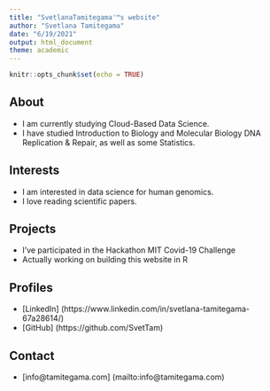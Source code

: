 ```yaml
---
title: "SvetlanaTamitegama'™s website"
author: "Svetlana Tamitegama"
date: "6/19/2021"
output: html_document
theme: academic
---
```


```r
knitr::opts_chunk$set(echo = TRUE)
```

## About

* I am currently studying Cloud-Based Data Science.
* I have studied Introduction to Biology and Molecular Biology DNA Replication & Repair, as well as some Statistics.

## Interests

* I am interested in data science for human genomics.
* I love reading scientific papers.

## Projects

* I've participated in the Hackathon MIT Covid-19 Challenge    
* Actually working on building this website in R

## Profiles

* [LinkedIn] (https://www.linkedin.com/in/svetlana-tamitegama-67a28614/)
* [GitHub] (https://github.com/SvetTam)

## Contact

* [info@tamitegama.com] (mailto:info@tamitegama.com)



